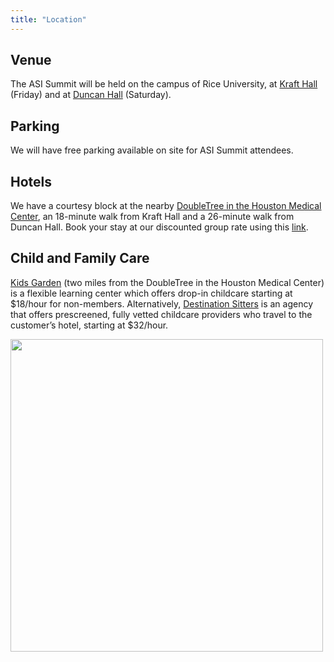 ```yaml
---
title: "Location"
---
```


## Venue

The ASI Summit will be held on the campus of Rice University, at [Kraft Hall](https://maps.app.goo.gl/9buzJ7ruXKUvGJn36){target=_blank} (Friday) and at [Duncan Hall](https://maps.app.goo.gl/wSc3XZSS5vgfiXdM9){target="_blank"} (Saturday).

## Parking

We will have free parking available on site for ASI Summit attendees.

## Hotels

We have a courtesy block at the nearby [DoubleTree in the Houston Medical Center](https://maps.app.goo.gl/5VWrK7cPydD1Be4t7){target="_blank"}, an 18-minute walk from Kraft Hall and a 26-minute walk from Duncan Hall. Book your stay at our discounted group rate using this [link](https://group.doubletree.com/zxr1f4){target="_blank"}.

## Child and Family Care

[Kids Garden](https://kidsplaygarden.com/houston){target=_blank} (two miles from the DoubleTree in the Houston Medical Center) is a flexible learning center which offers drop-in childcare starting at $18/hour for non-members. Alternatively, [Destination Sitters](https://www.destinationsitters.com/){target=_blank} is an agency that offers prescreened, fully vetted childcare providers who travel to the customer's hotel, starting at $32/hour.

[![](../assets/rice.png){width=500 fig-align="center"}](https://sport.rice.edu/sport-analytics-major){target="_blank"}
